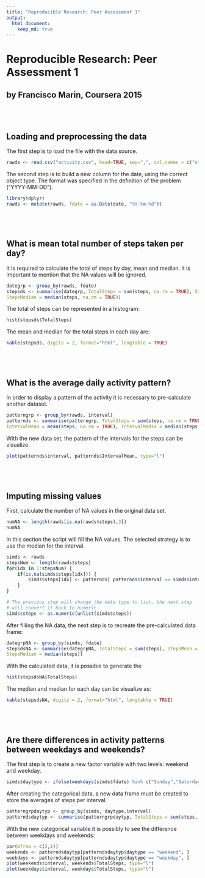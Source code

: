 ```yaml
---
title: "Reproducible Research: Peer Assessment 1"
output: 
  html_document:
    keep_md: true
---
```


# Reproducible Research: Peer Assessment 1
## by Francisco Marin, Coursera 2015 

## </br>
## Loading and preprocessing the data
The first step is to load the file with the data source.
```r
rawds <- read.csv("activity.csv", head=TRUE, sep=",", col.names = c("steps","date","interval"))
```
The second step is to build a new column for the date, using the correct object type. 
The format was specified in the definition of the problem ("YYYY-MM-DD").
```r
library(dplyr)
rawds <- mutate(rawds, fdate = as.Date(date, "%Y-%m-%d"))
```

## </br>
## What is mean total number of steps taken per day?
It is required to calculate the total of steps by day, mean and median. It is important to mention 
that the NA values will be ignored.
```r
dategrp <- group_by(rawds, fdate)
stepsds <- summarise(dategrp, TotalSteps = sum(steps, na.rm = TRUE), StepsMean = mean(steps, na.rm = TRUE), 
StepsMedian = median(steps, na.rm = TRUE))
```
The total of steps can be represented in a histogram:
```r
hist(stepsds$TotalSteps)
```

The mean and median for the total steps in each day are:
```r
kable(stepsds, digits = 2, format="html", longtable = TRUE)
```

## </br>
## What is the average daily activity pattern?
In order to display a pattern of the activity it is necessary to pre-calculate another dataset.
```r
patterngrp <- group_by(rawds, interval)
patternds <- summarise(patterngrp, TotalSteps = sum(steps, na.rm = TRUE), 
IntervalMean = mean(steps, na.rm = TRUE), IntervalMedia = median(steps, na.rm = TRUE))
```

With the new data set, the pattern of the intervals for the steps can be visualize.
```r
plot(patternds$interval, patternds$IntervalMean, type="l")
```

## </br>
## Imputing missing values
First, calculate the number of NA values in the original data set.
```r
numNA <- length(rawds[is.na(rawds$steps),3])
numNA
```

In this section the script will fill the NA values. The selected strategy is to use the median
for the interval. 
```r
simds <- rawds
stepsNum <- length(rawds$steps)
for(idx in 1:stepsNum) {
	if(is.na(simds$steps[idx])) {
		simds$steps[idx] <- patternds[ patternds$interval == simds$interval[idx] , 4]
	}
}

# The previous step will change the data type to list, the next step
# will convert it back to numeric
simds$steps <- as.numeric(unlist(simds$steps))
```

After filling the NA data, the next step is to recreate the pre-calculated data frame:
```r
dategrpNA <- group_by(simds, fdate)
stepsdsNA <- summarise(dategrpNA, TotalSteps = sum(steps), StepsMean = mean(steps), 
StepsMedian = median(steps))
```

With the calculated data, it is possible to generate the 
```r
hist(stepsdsNA$TotalSteps)
```

The median and median for each day can be visualize as:
```r
kable(stepsdsNA, digits = 2, format="html", longtable = TRUE)
```

## </br>
## Are there differences in activity patterns between weekdays and weekends?

The first step is to create a new factor variable with two levels: weekend and weekday.
```r
simds$daytype <- ifelse(weekdays(simds$fdate) %in% c("Sunday","Saturday"), "weekend","weekday")
```

After creating the categorical data, a new data frame must be created to store the averages of steps per interval.
```r
patterngrpdaytyp <- group_by(simds, daytype,interval)
patterndsdaytyp <- summarise(patterngrpdaytyp, TotalSteps = sum(steps, na.rm = TRUE))
```

With the new categorical variable it is possibly to see the difference between weekdays and weekends:
```r
par(mfrow = c(2,1))
weekends <- patterndsdaytyp[patterndsdaytyp$daytype == "weekend", ]
weekdays <- patterndsdaytyp[patterndsdaytyp$daytype == "weekday", ]
plot(weekends$interval, weekends$TotalSteps, type="l")
plot(weekdays$interval, weekdays$TotalSteps, type="l")
```